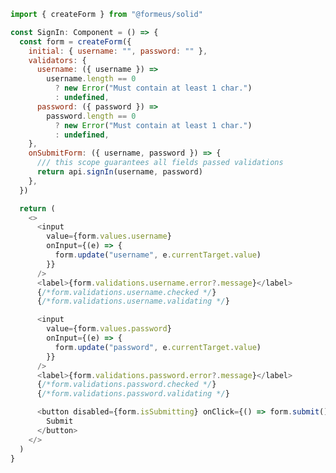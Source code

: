 ```js showLineNumbers copy
import { createForm } from "@formeus/solid"

const SignIn: Component = () => {
  const form = createForm({
    initial: { username: "", password: "" },
    validators: {
      username: ({ username }) =>
        username.length == 0
          ? new Error("Must contain at least 1 char.")
          : undefined,
      password: ({ password }) =>
        password.length == 0
          ? new Error("Must contain at least 1 char.")
          : undefined,
    },
    onSubmitForm: ({ username, password }) => {
      /// this scope guarantees all fields passed validations
      return api.signIn(username, password)
    },
  })

  return (
    <>
      <input
        value={form.values.username}
        onInput={(e) => {
          form.update("username", e.currentTarget.value)
        }}
      />
      <label>{form.validations.username.error?.message}</label>
      {/*form.validations.username.checked */}
      {/*form.validations.username.validating */}

      <input
        value={form.values.password}
        onInput={(e) => {
          form.update("password", e.currentTarget.value)
        }}
      />
      <label>{form.validations.password.error?.message}</label>
      {/*form.validations.password.checked */}
      {/*form.validations.password.validating */}

      <button disabled={form.isSubmitting} onClick={() => form.submit()}>
        Submit
      </button>
    </>
  )
}
```